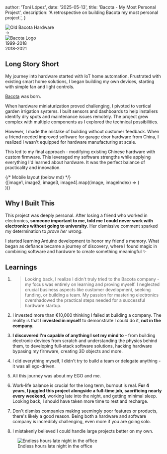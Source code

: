 
  author: 'Toni López',
  date: '2025-05-13', 
  title: 'Bacota - My Most Personal Project',
  description:
    'A retrospective on building Bacota my most personal project.',
}



<div className="mt-6 mx-16">
  <div className="flex justify-between items-center">
    <div className="flex-1">
      <Image
        src={old_bacota}
        alt="Old Bacota Hardware"
        className="rounded-lg"
        width={96}
        height={96}
      />
    </div>
    <div className="flex-none px-8">
      <div className="text-2xl">→</div>
    </div>
    <div className="flex-1 flex justify-end">
      <Image 
        src={bacota} 
        alt="Bacota Logo"
        width={76}
        height={76}
      />
    </div>
  </div>
  <div className="flex justify-between mt-2 text-sm text-zinc-600 dark:text-zinc-400">
    <div>1999-2018</div>
    <div>2018-2021</div>
  </div>
</div>

## Long Story Short

My journey into hardware started with IoT home automation. Frustrated with existing smart home solutions, I began building my own devices, starting with simple fan and light controls.

[Bacota](https://bacota.com) was born.

When hardware miniaturization proved challenging, I pivoted to vertical garden irrigation systems. I built sensors and dashboards to help installers identify dry spots and maintenance issues remotely. The project grew complex with multiple components as I explored the technical possibilities.

However, I made the mistake of building without customer feedback. When a friend needed improved software for garage door hardware from China, I realized I wasn't equipped for hardware manufacturing at scale.

This led to my final approach - modifying existing Chinese hardware with custom firmware. This leveraged my software strengths while applying everything I'd learned about hardware. It was the perfect balance of practicality and innovation.


<div className="mt-16 sm:mt-20 overflow-x-auto">
  {/* Mobile layout (below md) */}
  <div className="grid grid-cols-2 gap-4">
    {[image1, image2, image3, image4].map((image, imageIndex) => (
      <div
        key={imageIndex}
        className={clsx(
          'relative aspect-[9/10] w-full overflow-hidden rounded-xl bg-zinc-100 dark:bg-zinc-800',
          ['rotate-2', '-rotate-2', 'rotate-2', '-rotate-2'][imageIndex]
        )}
      >
        <Image
          src={image}
          alt=""
          sizes="11rem"
          className="absolute inset-0 h-full w-full object-cover"
        />
      </div>
    ))}
  </div>
</div>



## Why I Built This

This project was deeply personal. After losing a friend who worked in electronics, **someone important to me, told me I could never work with electronics without going to university**. Her dismissive comment sparked my determination to _prove her wrong_.

I started learning Arduino development to honor my friend's memory. What began as defiance became a journey of discovery, where I found magic in combining software and hardware to create something meaningful ✨

## Learnings

1. > Looking back, I realize I didn't truly tried to the Bacota company - my focus was entirely on learning and proving myself. I neglected crucial business aspects like customer development, seeking funding, or building a team. My passion for mastering electronics overshadowed the practical steps needed for a successful hardware startup.

2. I invested more than €10,000 thinking I failed at building a company. The reality is that **I invested in myself** to demonstrate I could do it, **not in the company.**

3. **I discovered I'm capable of anything I set my mind to** - from building electronic devices from scratch and understanding the physics behind them, to developing full-stack software solutions, hacking hardware bypasing my firmware, creating 3D objects and more.

4. I did everything myself, I didn't try to build a team or delegate anything - it was all ego-driven.

5. All this journey was about my EGO and me.

6. Work-life balance is crucial for the long term, burnout is real. **For 4 years, I juggled this project alongside a full-time job, sacrificing nearly every weekend**, working late into the night, and getting minimal sleep. Looking back, I should have taken more time to rest and recharge.

7. Don't dismiss companies making seemingly poor features or products, there's likely a good reason. Being both a hardware and software company is incredibly challenging, even more if you are going solo.

8. I mistakenly believed I could handle large projects better on my own.


<div className="mt-16 sm:mt-20">
  <figure>
    <div className="aspect-[2/1] w-full overflow-hidden rounded-xl bg-zinc-100 dark:bg-zinc-800">
      <Image
        src={finalImage}
        alt="Endless hours late night in the office"
        className="h-full w-full object-cover"
        sizes="(min-width: 1024px) 100vw, 100vw"
        priority
      />
    </div>
    <figcaption className="mt-2 text-sm text-zinc-600 dark:text-zinc-400">
      Endless hours late night in the office
    </figcaption>
  </figure>
</div>
